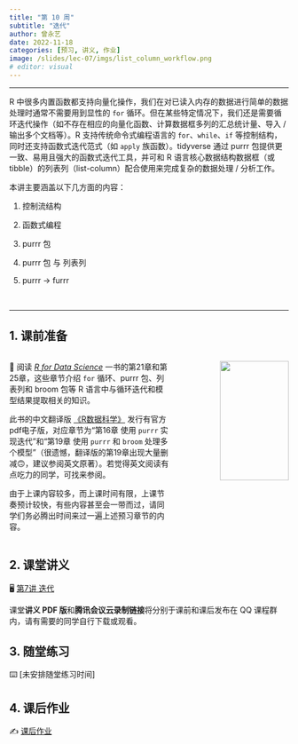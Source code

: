 ```yaml
---
title: "第 10 周"
subtitle: "迭代"
author: 曾永艺
date: 2022-11-18
categories: [预习, 讲义, 作业]
image: /slides/lec-07/imgs/list_column_workflow.png
# editor: visual
---
```


<hr>

R 中很多内置函数都支持向量化操作，我们在对已读入内存的数据进行简单的数据处理时通常不需要用到显性的 `for` 循环。但在某些特定情况下，我们还是需要循环迭代操作（如不存在相应的向量化函数、计算数据框多列的汇总统计量、导入 / 输出多个文档等）。R 支持传统命令式编程语言的 `for`、`while`、`if` 等控制结构，同时还支持函数式迭代范式（如 `apply` 族函数）。tidyverse 通过 purrr 包提供更一致、易用且强大的函数式迭代工具，并可和 R 语言核心数据结构数据框（或 tibble）的列表列（list-column）配合使用来完成复杂的数据处理 / 分析工作。

本讲主要涵盖以下几方面的内容：

1. 控制流结构

2. 函数式编程

3. purrr 包

4. purrr 包 与 列表列

5. purrr -> furrr

<br><hr>

## 1. 课前准备

:::::{.columns}

::::{.column width="60%"}

📖 阅读 [*R for Data Science*](https://r4ds.had.co.nz/) 一书的第21章和第25章，这些章节介绍 `for` 循环、purrr 包、列表列和 broom 包等 R 语言中与循环迭代和模型结果提取相关的知识。

:::{.callout-tip appearance="simple"}
此书的中文翻译版 [《R数据科学》](https://www.ituring.com.cn/book/2113) 发行有官方pdf电子版，对应章节为“第16章 使用 `purrr` 实现迭代”和“第19章 使用 `purrr` 和 `broom` 处理多个模型”（很遗憾，翻译版的第19章出现大量删减🙃，建议参阅英文原著）。若觉得英文阅读有点吃力的同学，可找来参阅。
:::

:::{.callout-warning appearance="simple"}
由于上课内容较多，而上课时间有限，上课节奏预计较快，有些内容甚至会一带而过，请同学们务必腾出时间来过一遍上述预习章节的内容。
:::

::::

::::{.column width="40%"}
:::{style="text-align:right"}
<img src="https://d33wubrfki0l68.cloudfront.net/b88ef926a004b0fce72b2526b0b5c4413666a4cb/24a30/cover.png" class="cover" width="80%"/>
:::
::::

:::::

## 2. 课堂讲义

🖥️
[第7讲 迭代](/slides/lec-07/L07_Iteration.html)

:::{.callout-note appearance="simple"}
课堂**讲义 PDF 版**和**腾讯会议云录制链接**将分别于课前和课后发布在 QQ 课程群内，请有需要的同学自行下载或观看。
:::

## 3. 随堂练习

⌨️ [未安排随堂练习时间]
<!-- (/slides/lec-07/L07_Iteration) -->

## 4. 课后作业

✍️ [课后作业](/hw/hw-10.qmd)

<br>

<!-- ::: {style="font-size:0.875em; text-align:right"} -->
<!-- 回到 [课程安排](../schedule.qmd) ⏎ -->
<!-- ::: -->
